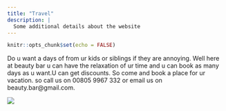 ```yaml
---
title: "Travel"
description: |
  Some additional details about the website
---
```


```r
knitr::opts_chunk$set(echo = FALSE)
``` 

 Do u want a days of from ur kids or siblings if they are annoying. Well here at beauty bar u can have the relaxation of ur time and u can book as many days as u want.U can get discounts. So come and book a place for ur vacation. so call us on 00805 9967 332
or email us on beauty.bar@gmail.com.

![](Images/heheheh.jpg)